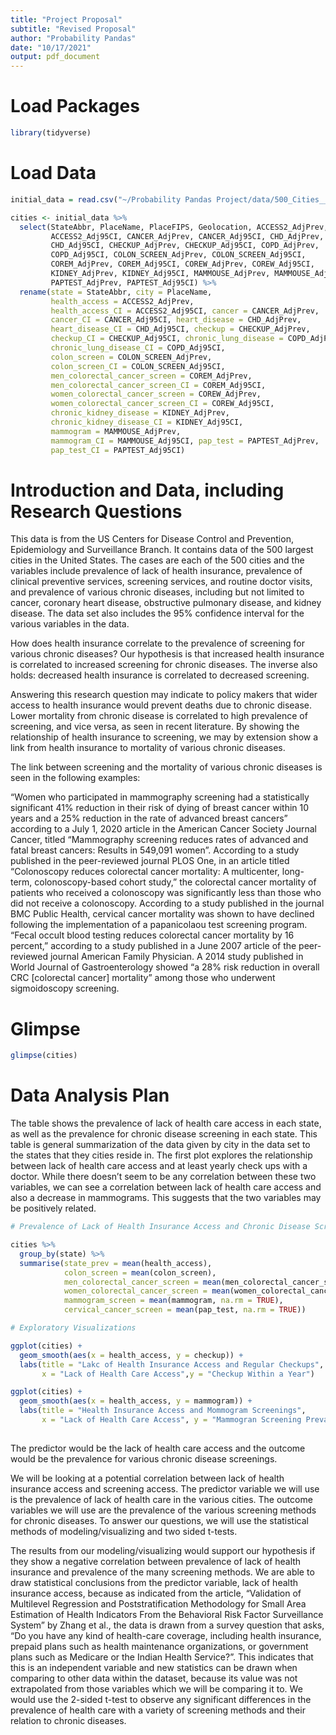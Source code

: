 ```yaml
---
title: "Project Proposal"
subtitle: "Revised Proposal"
author: "Probability Pandas"
date: "10/17/2021"
output: pdf_document
---
```


# Load Packages

```r
library(tidyverse)
``` 

# Load Data
```r

initial_data = read.csv("~/Probability Pandas Project/data/500_Cities__City-level_Data__GIS_Friendly_Format___2018_release.csv")

cities <- initial_data %>%
  select(StateAbbr, PlaceName, PlaceFIPS, Geolocation, ACCESS2_AdjPrev, 
         ACCESS2_Adj95CI, CANCER_AdjPrev, CANCER_Adj95CI, CHD_AdjPrev, 
         CHD_Adj95CI, CHECKUP_AdjPrev, CHECKUP_Adj95CI, COPD_AdjPrev, 
         COPD_Adj95CI, COLON_SCREEN_AdjPrev, COLON_SCREEN_Adj95CI, 
         COREM_AdjPrev, COREM_Adj95CI, COREW_AdjPrev, COREW_Adj95CI, 
         KIDNEY_AdjPrev, KIDNEY_Adj95CI, MAMMOUSE_AdjPrev, MAMMOUSE_Adj95CI, 
         PAPTEST_AdjPrev, PAPTEST_Adj95CI) %>%
  rename(state = StateAbbr, city = PlaceName, 
         health_access = ACCESS2_AdjPrev, 
         health_access_CI = ACCESS2_Adj95CI, cancer = CANCER_AdjPrev, 
         cancer_CI = CANCER_Adj95CI, heart_disease = CHD_AdjPrev, 
         heart_disease_CI = CHD_Adj95CI, checkup = CHECKUP_AdjPrev, 
         checkup_CI = CHECKUP_Adj95CI, chronic_lung_disease = COPD_AdjPrev,
         chronic_lung_disease_CI = COPD_Adj95CI, 
         colon_screen = COLON_SCREEN_AdjPrev, 
         colon_screen_CI = COLON_SCREEN_Adj95CI, 
         men_colorectal_cancer_screen = COREM_AdjPrev, 
         men_colorectal_cancer_screen_CI = COREM_Adj95CI, 
         women_colorectal_cancer_screen = COREW_AdjPrev, 
         women_colorectal_cancer_screen_CI = COREW_Adj95CI, 
         chronic_kidney_disease = KIDNEY_AdjPrev, 
         chronic_kidney_disease_CI = KIDNEY_Adj95CI, 
         mammogram = MAMMOUSE_AdjPrev, 
         mammogram_CI = MAMMOUSE_Adj95CI, pap_test = PAPTEST_AdjPrev, 
         pap_test_CI = PAPTEST_Adj95CI)

```

# Introduction and Data, including Research Questions

This data is from the US Centers for Disease Control and Prevention, Epidemiology and Surveillance Branch. It contains data of the 500 largest cities in the United States. The cases are each of the 500 cities and the variables include prevalence of lack of health insurance, prevalence of clinical preventive services, screening services, and routine doctor visits, and prevalence of various chronic diseases, including but not limited to cancer, coronary heart disease, obstructive pulmonary disease, and kidney disease. The data set also includes the 95% confidence interval for the various variables in the data.

How does health insurance correlate to the prevalence of screening for various chronic diseases? Our hypothesis is that increased health insurance is correlated to increased screening for chronic diseases. The inverse also holds: decreased health insurance is correlated to decreased screening.

Answering this research question may indicate to policy makers that wider access to health insurance would prevent deaths due to chronic disease. Lower mortality from chronic disease is correlated to high prevalence of screening, and vice versa, as seen in recent literature. By showing the relationship of health insurance to screening, we may by extension show a link from health insurance to mortality of various chronic diseases. 

The link between screening and the mortality of various chronic diseases is seen in the following examples:

“Women who participated in mammography screening had a statistically significant 41% reduction in their risk of dying of breast cancer within 10 years and a 25% reduction in the rate of advanced breast cancers” according to a July 1, 2020 article in the American Cancer Society Journal Cancer, titled “Mammography screening reduces rates of advanced and fatal breast cancers: Results in 549,091 women”. According to a study published in the peer-reviewed journal PLOS One, in an article titled “Colonoscopy reduces colorectal cancer mortality: A multicenter, long-term, colonoscopy-based cohort study,” the colorectal cancer mortality of patients who received a colonoscopy was significantly less than those who did not receive a colonoscopy. According to a study published in the journal BMC Public Health, cervical cancer mortality was shown to have declined following the implementation of a papanicolaou test screening program. “Fecal occult blood testing reduces colorectal cancer mortality by 16 percent,” according to a study published in a June 2007 article of the peer-reviewed journal American Family Physician. A 2014 study published in World Journal of Gastroenterology showed “a 28% risk reduction in overall CRC [colorectal cancer] mortality” among those who underwent sigmoidoscopy screening.

# Glimpse

```r

glimpse(cities)

```

# Data Analysis Plan

The table shows the prevalence of lack of health care access in each state, as well as the prevalence for chronic disease screening in each state. This table is general summarization of the data given by city in the data set to the states that they cities reside in. The first plot explores the relationship between lack of health care access and at least yearly check ups with a doctor. While there doesn't seem to be any correlation between these two variables, we can see a correlation between lack of health care access and also a decrease in mammograms. This suggests that the two variables may be positively related. 

```r

# Prevalence of Lack of Health Insurance Access and Chronic Disease Screening by State

cities %>%
  group_by(state) %>%
  summarise(state_prev = mean(health_access), 
            colon_screen = mean(colon_screen), 
            men_colorectal_cancer_screen = mean(men_colorectal_cancer_screen), 
            women_colorectal_cancer_screen = mean(women_colorectal_cancer_screen), 
            mammogram_screen = mean(mammogram, na.rm = TRUE), 
            cervical_cancer_screen = mean(pap_test, na.rm = TRUE))

# Exploratory Visualizations

ggplot(cities) +
  geom_smooth(aes(x = health_access, y = checkup)) +
  labs(title = "Lakc of Health Insurance Access and Regular Checkups", 
       x = "Lack of Health Care Access",y = "Checkup Within a Year")

ggplot(cities) +
  geom_smooth(aes(x = health_access, y = mammogram)) +
  labs(title = "Health Insurance Access and Mommogram Screenings", 
       x = "Lack of Health Care Access", y = "Mammogran Screening Prevalence")
  

```

The predictor would be the lack of health care access and the outcome would be the prevalence for various chronic disease screenings. 

We will be looking at a potential correlation between lack of health insurance access and screening access. The predictor variable we will use is the prevalence of lack of health care in the various cities. The outcome variables we will use are the prevalence of the various screening methods for chronic diseases. To answer our questions, we will use the statistical methods of modeling/visualizing and two sided t-tests. 

The results from our modeling/visualizing would support our hypothesis if they show a negative correlation between prevalence of lack of health insurance and prevalence of the many screening methods. We are able to draw statistical conclusions from the predictor variable, lack of health insurance access, because as indicated from the article, "Validation of Multilevel Regression and Poststratification Methodology for Small Area Estimation of Health Indicators From the Behavioral Risk Factor Surveillance System" by Zhang et al., the data is drawn from a survey question that asks, "Do you have any kind of health-care coverage, including health insurance, prepaid plans such as health maintenance organizations, or government plans such as Medicare or the Indian Health Service?". This indicates that this is an independent variable and new statistics can be drawn when comparing to other data within the dataset, because its value was not extrapolated from those variables which we will be comparing it to. We would use the 2-sided t-test to observe any significant differences in the prevalence of health care with a variety of screening methods and their relation to chronic diseases. 
